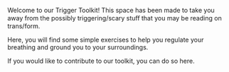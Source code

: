 Welcome to our Trigger Toolkit! This space has been made to take
you away from the possibly triggering/scary stuﬀ that you may be
reading on trans/form.

Here, you will find some simple exercises to help you regulate
your breathing and ground you to your surroundings.

If you would like to contribute to our toolkit, you can do so here.

